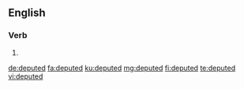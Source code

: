 ==English==

===Verb===
{{head|en|verb form}}

# {{en-past of|depute}}

[[de:deputed]]
[[fa:deputed]]
[[ku:deputed]]
[[mg:deputed]]
[[fi:deputed]]
[[te:deputed]]
[[vi:deputed]]
